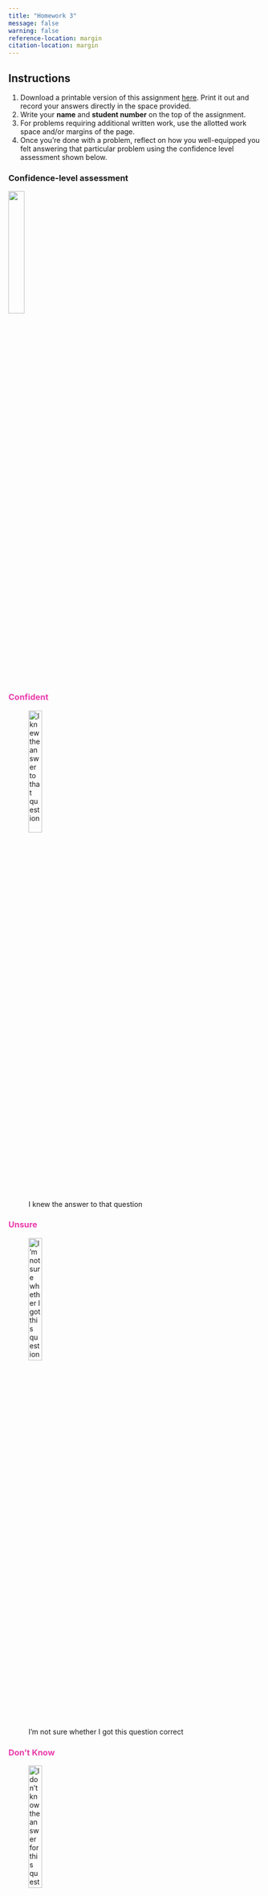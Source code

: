 ```yaml
---
title: "Homework 3"
message: false
warning: false
reference-location: margin
citation-location: margin
---
```


## Instructions
(@) Download a printable version of this assignment [here](pdfs/homework3.pdf). Print it out and record your answers directly in the space provided.
(@) Write your **name** and **student number** on the top of the assignment. 
(@) For problems requiring additional written work, use the allotted work space and/or margins of the page. 
(@) Once you're done with a problem, reflect on how you well-equipped you felt answering that particular problem using the confidence level assessment shown below.\

::: {.panel-tabset}

### Confidence-level assessment

![](../images/confidence_level_assessment.png){fig-align="center" width="25%"}

### [Confident]{style="color: #e93cac"}

![I knew the answer to that question](../images/confidence_level_assessment1.png){fig-align="center" width="25%"}

### [Unsure]{style="color: #e93cac"}

![I’m not sure whether I got this question correct](../images/confidence_level_assessment2.png){fig-align="center" width="25%"}

### [Don't Know]{style="color: #e93cac"}

![I don’t know the answer for this question](../images/confidence_level_assessment3.png){fig-align="center" width="25%"}

:::

(@) Turn in your assignment in class on the due date. 

### Questions

#### Question 1

**The following students are enrolled in a course in Introductory Sociology. They are listed along with their year in school and whether or not they are majoring in sociology.**

::: {.column-margin}
![](../images/confidence_level_assessment.png)
:::

<br>

| Student | Year  | Sociology major? | 
|:--------:|:------:|:--------:|
| 1 | Sophomore | Yes | 
| 2 | Senior |  No     | 
| 3 | Junior | Yes     | 
| 4 | Freshman | No     | 
| 5 | Freshman | Yes  | 
| 6 | Sophomore |  Yes     | 
| 7 | Sophomore | Yes     | 
| 8 | Junior |  No | 
| 9 | Sophomore |  Yes  | 
| 10 | Sophomore | No  | 

: {tbl-colwidths="[10, 20, 20]"}

<br>

What is the probability of selecting at random:

a. a sophomore?
<br>
<br>
<br>
_____________________________________
<br>
b. a student majoring in Sociology?
<br>
<br>
<br>
_____________________________________
<br>
c. a freshman or a sophomore?
<br>
<br>
<br>
_____________________________________
<br>
d. a student who is not a freshman?
<br>
<br>
<br>
_____________________________________

{{< pagebreak >}}

#### Question 2

**A student taking a midterm exam in Ancient History comes to two questions pertaining to a lecture that he missed, and so he decides to take a random guess on both questions. One question is true-false and the other is multiple choice with five possible answers. What is the probability of guessing...**

::: {.column-margin}
![](../images/confidence_level_assessment.png)
:::

What is the probability of selecting at random:

a. the correct answer to the true/false question?
<br>
<br>
<br>
_____________________________________
<br>
b. the correct answer to the multiple choice question?
<br>
<br>
<br>
_____________________________________
<br>
c. the correct answers to both the true/false question and the multiple choice question?
<br>
<br>
<br>
_____________________________________
<br>
d. the incorrect answers to both the true/false question and the multiple choice question?
<br>
<br>
<br>
_____________________________________
<br>
e. the correct answer to the true/false question and the incorrect answer to the multiple choice question?
<br>
<br>
<br>
_____________________________________
<br>
f. the incorrect answer to the true/false question and the correct answer to the multiple choice question?
<br>
<br>
<br>
_____________________________________

{{< pagebreak >}}

#### Question 3

**Research has shown that 6 out of 10 marriages end in divorce. What is the probability that...**

::: {.column-margin}
![](../images/confidence_level_assessment.png)
:::

a. a particular just-married couple will stay married “until death do them part”?
<br>
<br>
<br>
_____________________________________
<br>
b. two different randomly selected couples both remain married “until death do them part”?
<br>
<br>
<br>
_____________________________________
<br>
c. two different randomly selected couples both get divorced?
<br>
<br>
<br>
_____________________________________

#### Question 4

**The Superior Test of Achievement (STA) is standardized to be normally distributed with a mean μ = 500 and a standard deviation σ = 100. What percentage of STA scores falls...**

::: {.column-margin}
![](../images/confidence_level_assessment.png)
:::

a. between 500 and 600?
<br>
<br>
<br>
_____________________________________
<br>
b. between 400 and 600?
<br>
<br>
<br>
_____________________________________
<br>
c. between 500 and 700?
<br>
<br>
<br>
_____________________________________
<br>
d. between 300 and 700?
<br>
<br>
<br>
_____________________________________
<br>
e. above 600?
<br>
<br>
<br>
_____________________________________
<br>
f. below 300?

#### Question 5

**Suppose that at a large state university, statistics tutors are paid by the hour. Data from the personnel office show the distribution of hourly wages paid to statistics tutors across the campus to be roughly normal with a mean of $12.00 and a standard deviation of $2.50. Determine...**

::: {.column-margin}
![](../images/confidence_level_assessment.png)
:::

a. the percentage of statistics tutors who earn an hourly wage of $15 or more.
<br>
<br>
<br>
_____________________________________
<br>
b. the probability of selecting at random from personnel files a statistics tutor who earns an hourly wage of $15 or more
<br>
<br>
<br>
_____________________________________
<br>
c. the percentage of statistics tutors who earn between $10 and $12 per hour.
<br>
<br>
<br>
_____________________________________
<br>
d. the probability of selecting at random from personnel files a statistics tutor who earns between $10 and $12 per hour.
<br>
<br>
<br>
_____________________________________
<br>
e. the percentage of statistics tutors who earn an hourly wage of $11 or less.
<br>
<br>
<br>
_____________________________________
<br>
f. the probability of selecting at random from personnel files a statistics tutor who earns an hourly wage of $11 or less.
<br>
<br>
<br>
_____________________________________
<br>
g. the probability of selecting at random from personnel files a statistics tutor who is extreme in either direction – earning either $10 or below or $14 or above.
<br>
<br>
<br>
_____________________________________
<br>
h. the probability of selecting at random from personnel files two statistics tutors whose hourly wages are less than average (mean).
<br>
<br>
<br>
_____________________________________
<br>
i. the probability of selecting at random from personnel files two statistics tutors whose hourly wages are $13.50 or more.
<br>
<br>
<br>
_____________________________________
<br>
j. the two dollar amounts that define the hourly wages received by the middle 95% of statistics tutors.



